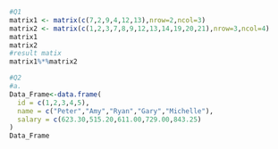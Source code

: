 ```r
#Q1
matrix1 <- matrix(c(7,2,9,4,12,13),nrow=2,ncol=3)
matrix2 <- matrix(c(1,2,3,7,8,9,12,13,14,19,20,21),nrow=3,ncol=4)
matrix1
matrix2
#result matix
matrix1%*%matrix2
```

```r
#Q2
#a.
Data_Frame<-data.frame(
  id = c(1,2,3,4,5),
  name = c("Peter","Amy","Ryan","Gary","Michelle"),
  salary = c(623.30,515.20,611.00,729.00,843.25)
)
Data_Frame
```
